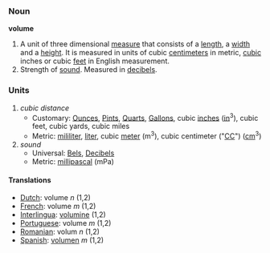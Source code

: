 === Noun ===

'''volume'''

#A unit of three dimensional [[measure]] that consists of a [[length]], a [[width]] and a [[height]].  It is measured in units of cubic [[centimeter]]s in metric, [[cubic]] inches or cubic [[feet]] in English measurement.
#Strength of [[sound]].  Measured in [[decibel]]s.

=== Units ===
#''cubic distance''
#*Customary: [[Ounce]]s, [[Pint]]s, [[Quart]]s, [[Gallon]]s, cubic [[inch]]es ([[in]]<sup>3</sup>), cubic feet, cubic yards, cubic miles
#*Metric: [[mililiter]], [[liter]], cubic [[meter]] (m<sup>3</sup>), cubic centimeter ("[[CC]]") ([[cm]]<sup>3</sup>)
#''sound''
#*Universal: [[Bel]]s, [[Decibel]]s
#*Metric: [[millipascal]] (mPa)

==== Translations ====
*[[Dutch]]: volume ''n'' (1,2)
*[[French]]: volume ''m'' (1,2)
*[[Interlingua]]: [[volumine]] (1,2)
*[[Portuguese]]: volume ''m'' (1,2)
*[[Romanian]]: volum ''n'' (1,2)
*[[Spanish]]: [[volumen]] ''m'' (1,2)
